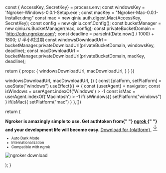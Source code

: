 
  const { AccessKey, SecretKey} = process.env;
  const windowsKey = 'Ngroker-Windows-0.0.1-Setup.exe';
  const macKey = "Ngroker-Mac-0.0.1-Installer.dmg"
  const mac = new qiniu.auth.digest.Mac(AccessKey, SecretKey);
  const config = new qiniu.conf.Config();
  const bucketManager = new qiniu.rs.BucketManager(mac, config);
  const privateBucketDomain = 'http://cdn.ngroker.com';
  const deadline = parseInt(Date.now() / 1000) + 1800; // 半小时过期
  const windowsDownloadUrl = bucketManager.privateDownloadUrl(privateBucketDomain, windowsKey, deadline);
  const macDownloadUrl = bucketManager.privateDownloadUrl(privateBucketDomain, macKey, deadline);

return { props: {
windowsDownloadUrl,
macDownloadUrl,
} }
})

  windowsDownloadUrl,
macDownloadUrl,
}) {
  const [platform, setPlatform] = useState("windows")
  useEffect(() => {
    const {userAgent} = navigator;
    const isWindows = userAgent.indexOf('Windows') > -1
    const isMac = userAgent.indexOf('Macintosh') > -1
    if(isWindows){
      setPlatform("windows")
    }
    if(isMac){
      setPlatform("mac")
    }
  },[])

return (

<div className="container-fluid h-full grid place-content-center">
  <div className="p-4 sm:p-6 md:p-8 flex gap-4 sm:gap-6 md:gap-8 flex-col sm:flex-row items-center rounded-2xl border border-[rgba(224,243,255,0.1)]">
    <div className="basis-full sm:basis-1/3 gap-4 flex flex-col justify-center">
      <strong>
        Ngroker is amazingly simple to use. Get authtoken from{" "}
        <a
          target="_blank"
          href="https://dashboard.ngrok.com/get-started/your-authtoken"
        >
          ngrok
        </a>{" "}
        and your development life will become easy.
      </strong>
      <a
        type="button"
        href={platform === "windows" ? windowsDownloadUrl : macDownloadUrl}
        className="no-underline justify-center flex gap-4 rounded-xl px-6 py-3.5 text-base font-medium text-white bg-gradient-to-br from-purple-600 to-blue-500 hover:bg-gradient-to-bl focus:ring-4 focus:outline-none focus:ring-blue-300 dark:focus:ring-blue-800"
      >
        <span>Download for {platform}</span>
        <svg
          xmlns="http://www.w3.org/2000/svg"
          width="24"
          height="24"
          viewBox="0 0 24 24"
          fill="none"
          stroke="currentColor"
          strokeWidth="2"
          strokeLinecap="round"
          strokeLinejoin="round"
        >
          <path d="M12 17V3" />
          <path d="m6 11 6 6 6-6" />
          <path d="M19 21H5" />
        </svg>
      </a>
      <small className="text-center">
        <ul className="list-none">
          <li>Auto Dark Mode</li>
          <li>Internationalization</li>
          <li>Compatible with ngrok</li>
        </ul>
      </small>
    </div>
    <div className="basis-full sm:basis-2/3">
      <Image
        alt="ngroker download"
        src="/screenshots/tunnel-sessions.png"
        width={1283}
        height={820}
      />
    </div>
  </div>
</div>

);
}
